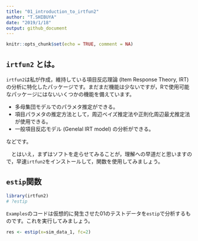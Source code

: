 ```yaml
---
title: "01_introduction_to_irtfun2"
author: "T.SHIBUYA"
date: "2019/1/18"
output: github_document
---
```


```r
knitr::opts_chunk$set(echo = TRUE, comment = NA)
```

## `irtfun2` とは。

`irtfun2`は私が作成，維持している項目反応理論 (Item Response Theory, IRT) の分析に特化したパッケージです。まだまだ機能は少ないですが，Rで使用可能なパッケージにはないいくつかの機能を備えています。

 - 多母集団モデルでのパラメタ推定ができる。
 - 項目パラメタの推定方法として，周辺ベイズ推定法や正則化周辺最尤推定法が使用できる。
 - 一般項目反応モデル (Genelal IRT model) の分析ができる。
 
などです。

　とはいえ，まずはソフトを走らせてみることが，理解への早道だと思いますので，早速`irtfun2`をインストールして，関数を使用してみましょう。


## `estip`関数

```r
library(irtfun2)
# ?estip
```

`Examples`のコードは仮想的に発生させた01のテストデータを`estip`で分析するものです。これを実行してみましょう。

```r
res <- estip(x=sim_data_1, fc=2)
```

